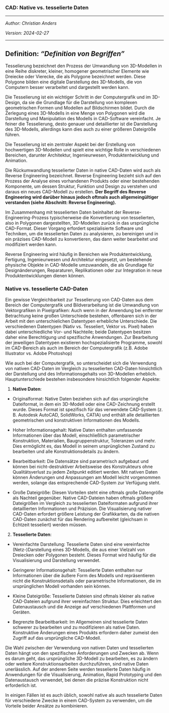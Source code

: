 
<!-- -------------------------------------------------------------------------

                       CAD: Tesselierte Daten vs. Native Daten

-------------------------------------------------------------------------- -->

### CAD: Native vs. tesselierte Daten

---

*Author: Christian Anders*

*Version: 2024-02-27*

---


<!-- -------------------------------------------------------------------------

                       CAD: Tesselierte Daten vs. Native Daten

-------------------------------------------------------------------------- -->

::: {.callout-tip}
## Definition: *"Definition von Begriffen"*
Tesselierung bezeichnet den Prozess der Umwandlung von 3D-Modellen in eine Reihe diskreter, kleiner, homogener geometrischer Elemente wie Dreiecke oder Vierecke, die als Polygone bezeichnet werden. Diese Polygone bilden eine digitale Darstellung des 3D-Modells, die von Computern besser verarbeitet und dargestellt werden kann.
:::



Die Tesselierung ist ein wichtiger Schritt in der Computergrafik und im 3D-Design, da sie die Grundlage für die Darstellung von komplexen geometrischen Formen und Modellen auf Bildschirmen bildet. Durch die Zerlegung eines 3D-Modells in eine Menge von Polygonen wird die Darstellung und Manipulation des Modells in CAD-Software vereinfacht. Je feiner die Tesselierung, desto genauer und detaillierter ist die Darstellung des 3D-Modells, allerdings kann dies auch zu einer größeren Dateigröße führen.

Die Tesselierung ist ein zentraler Aspekt bei der Erstellung von hochwertigen 3D-Modellen und spielt eine wichtige Rolle in verschiedenen Bereichen, darunter Architektur, Ingenieurwesen, Produktentwicklung und Animation.

Die Rückumwandlung tesselierter Daten in native CAD-Daten wird auch als Reverse Engineering bezeichnet. Reverse Engineering bezieht sich auf den Prozess der Analyse eines vorhandenen Produkts oder einer bestehenden Komponente, um dessen Struktur, Funktion und Design zu verstehen und daraus ein neues CAD-Modell zu erstellen. **Der Begriff des Reverse Engineering wird darüber hinaus jedoch oftmals auch allgemeingültiger verstanden (siehe Abschnitt: Reverse Engineering).**

Im Zusammenhang mit tesselierten Daten beinhaltet der Reverse-Engineering-Prozess typischerweise die Konvertierung von tesselierten, also in Polygonen dargestellten, 3D-Modellen zurück in das ursprüngliche CAD-Format. Dieser Vorgang erfordert spezialisierte Software und Techniken, um die tesselierten Daten zu analysieren, zu bereinigen und in ein präzises CAD-Modell zu konvertieren, das dann weiter bearbeitet und modifiziert werden kann.

Reverse Engineering wird häufig in Bereichen wie Produktentwicklung, Fertigung, Ingenieurwesen und Architektur eingesetzt, um bestehende physische Objekte in CAD-Modelle umzuwandeln, die als Grundlage für Designänderungen, Reparaturen, Replikationen oder zur Integration in neue Produktentwicklungen dienen können.







### Native vs. tesselierte CAD-Daten 

Ein gewisse Vergleichbarkeit zur Tesselierung von CAD-Daten aus dem Bereich der Computergrafik und Bildverarbeitung ist die Umwandlung von Vektorgrafiken in Pixelgrafiken: Auch wenn in der Anwendung bei entfernter Betrachtung keine großen Unterschiede bestehen, offenbaren sich in der Arbeit mit den unterschielichen Datentypen erhebliche Unterschiede. Die verschiedenen Datentypen (Nativ vs. Tesseliert, Vektor vs. Pixel) haben dabei unterschiedliche Vor- und Nachteile; beide Datentypen besitzen daher eine Berechtigung und spezifische Anwendungen. Zur Bearbeitung der jeweiligen Datentypen existieren hochspezialisierte Programme, sowohl im CAD-Bereich als auch im Bereich der Computergrafik (z.B. Adobe Illustrator vs. Adobe Photoshop)

Wie auch bei der Computergrafik, so unterscheidet sich die Verwendung von nativen CAD-Daten im Vergleich zu tesselierten CAD-Daten hinsichtlich der Darstellung und des Informationsgehalts von 3D-Modellen erheblich. Hauptunterschiede bestehen insbesondere hinsichtlich folgender Aspekte:


1. **Native Daten**:

- Originalformat: Native Daten beziehen sich auf das ursprüngliche Dateiformat, in dem ein 3D-Modell oder eine CAD-Zeichnung erstellt wurde. Dieses Format ist spezifisch für das verwendete CAD-System (z. B. Autodesk AutoCAD, SolidWorks, CATIA) und enthält alle detaillierten geometrischen und konstruktiven Informationen des Modells. 

- Hoher Informationsgehalt: Native Daten enthalten umfassende Informationen über das Modell, einschließlich parametrischer Konstruktion, Materialien, Baugruppenstruktur, Toleranzen und mehr. Dies ermöglicht es, das Modell in seinem ursprünglichen Zustand zu bearbeiten und alle Konstruktionsdetails zu ändern.

- Bearbeitbarkeit: Die Datensätze sind parametrisch aufgebaut und können bei nicht-destruktiver Arbeitsweise des Konstrukteurs ohne Qualitätsverlust zu jedem Zeitpunkt editiert werden. Mit nativen Daten können Änderungen und Anpassungen am Modell leicht vorgenommen werden, solange das entsprechende CAD-System zur Verfügung steht.

- Große Dateigröße: Diesen Vorteilen steht eine oftmals große Datengröße als Nachteil gegenüber. Native CAD-Dateien haben oftmals größere Dateigrößen im Vergleich zu tesselierten Dateiformaten aufgrund ihrer detaillierten Informationen und Präzision. Die Visualisierung nativer CAD-Daten erfordert größere Leistung der Grafikkarten, da die nativen CAD-Daten zunächst für das Rendering aufbereitet (gleichsam in Echtzeit tesseliert) werden müssen.


2. **Tesselierte Daten**:

- Vereinfachte Darstellung: Tesselierte Daten sind eine vereinfachte (Netz-)Darstellung eines 3D-Modells, die aus einer Vielzahl von Dreiecken oder Polygonen besteht. Dieses Format wird häufig für die Visualisierung und Darstellung verwendet.

- Geringerer Informationsgehalt: Tesselierte Daten enthalten nur Informationen über die äußere Form des Modells und repräsentieren nicht die Konstruktionsdetails oder parametrische Informationen, die im ursprünglichen Modell vorhanden sein können.

- Kleine Dateigröße: Tesselierte Dateien sind oftmals kleiner als native CAD-Dateien aufgrund ihrer vereinfachten Struktur. Dies erleichtert den Datenaustausch und die Anzeige auf verschiedenen Plattformen und Geräten.

- Begrenzte Bearbeitbarkeit: Im Allgemeinen sind tesselierte Daten schwerer zu bearbeiten und zu modifizieren als native Daten. Konstruktive Änderungen eines Produkts erfordern daher zumeist den Zugriff auf das ursprüngliche CAD-Modell.



Die Wahl zwischen der Verwendung von nativen Daten und tesselierten Daten hängt von den spezifischen Anforderungen und Zwecken ab. Wenn es darum geht, das ursprüngliche 3D-Modell zu bearbeiten, es zu ändern oder weitere Konstruktionsarbeiten durchzuführen, sind native Daten unerlässlich. Auf der anderen Seite werden tesselierte Daten häufig in Anwendungen für die Visualisierung, Animation, Rapid Prototyping und den Datenaustausch verwendet, bei denen die präzise Konstruktion nicht erforderlich ist.

In einigen Fällen ist es auch üblich, sowohl native als auch tesselierte Daten für verschiedene Zwecke in einem CAD-System zu verwenden, um die Vorteile beider Ansätze zu kombinieren.